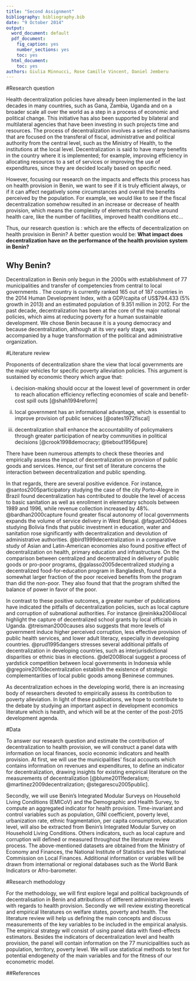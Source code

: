 ```yaml
---
title: "Second Assignment"
bibliography: bibliography.bib
date: "9 October 2014"
output:
  word_document: default
  pdf_document:
    fig_caption: yes
    number_sections: yes
    toc: yes
  html_document:
    toc: yes
authors: Giulia Minnucci, Rose Camille Vincent, Daniel Jemberu
---
```


#Research question

Health decentralization policies have already been implemented in the last decades in many countries, such as Gana, Zambia, Uganda and on a broader scale all over the world as a step in a process of economic and political change. This initiative has also been supported by bilateral and multilateral agencies that have been investing in such projects time and resources. 
The process of decentralization involves a series of mechanisms that are focused on the transferal of fiscal, administrative and political authority from the central level, such as the Ministry of Health, to the institutions at the local level. 
Decentralization is said to have many benefits in the country where it is implemented; for example, improving efficiency in allocating resources to a set of services or improving the use of expenditures, since they are decided locally based on specific need. 

However, focusing our research on the impacts and effects this process has on health provision in Benin, we want to see if it is truly efficient always, or if it can affect negatively some circumstances and overall the benefits perceived by the population.
For example, we would like to see if the fiscal decentralization somehow resulted in an increase or decrease of health provision, which means the complexity of elements that revolve around health care, like the number of facilities, improved health conditions etc...

Thus, our research question is : which are the effects of decentralization on health provision in Benin? 
A better question would be: **What impact does decentralization have on the performance of the health provision system in Benin?**

## Why Benin?
Decentralization in Benin only begun in the 2000s with establishment of 77 municipalities and transfer of competencies from central to local governments . The country is currently ranked 165 out of 187 countries in the 2014 Human Development Index, with a GDP/capita of US$794.433 (5% growth in 2013) and an estimated population of 9.351 million in 2012. For the past decade, decentralization has been at the core of the major national policies, which aims at reducing poverty for a human sustainable development. We chose Benin because it is a young democracy and because decentralization, although at its very early stage, was accompanied by a huge transformation of the political and administrative organization. 


#Literature review

Proponents of decentralization share the view that local governments are the major vehicles for specific poverty alleviation policies. This argument is sustained by economic theory which argue that: 

(i) decision-making should occur at the lowest level of government in order to reach allocation efficiency reflecting economies of scale and benefit-cost spill outs [@shah1994reform] 

(ii) local government has an informational advantage, which is essential to improve provision of public services [@oates1972fiscal]

(iii) decentralization shall enhance the accountability of policymakers through greater participation of nearby communities in political decisions [@crook1998democracy; @tiebout1956pure]

There have been numerous attempts to check these theories and empirically assess the impact of decentralization on provision of public goods and services. Hence, our first set of literature concerns the interaction between decentralization and public spending. 

In that regards, there are several positive evidence. 
For instance, @santos2005participatory studying the case of the city Porto-Alegre in Brazil found decentralization has contributed to double  the level of access to basic sanitation as well as enrollment in elementary schools between 1989 and 1996, while revenue collection increased by 48%. @bardhan2000capture found greater fiscal autonomy of local governments expands the volume of service delivery in West Bengal. @faguet2004does studying Bolivia finds that public investment in education, water and sanitation rose significantly with decentralization and devolution of administrative authorities. @bird1999decentralization in a comparative study of Asian and Latin-American economies also found positive effect of decentralization on health, primary education and infrastructure. On the comparison between centralized and decentralized in delivery of public goods or pro-poor programs, @galasso2005decentralized studying a decentralized food-for-education program in Bangladesh, found that a somewhat larger fraction of the poor received benefits from the program than did the non-poor. They also found that that the program shifted the balance of power in favor of the poor. 

In contrast to these positive outcomes, a greater number of publications have indicated the pitfalls of decentralization policies, such as local capture and corruption of subnational authorities. For instance @reinikka2004local highlight the capture of decentralized school grants by local officials in Uganda. @treisman2000causes also suggests that more levels of government induce higher perceived corruption, less effective provision of public health services, and lower adult literacy, especially in developing countries. @prud1995dangers stresses several additional pitfalls of decentralization in developing countries, such as interjurisdictional disparities or ethnic bias in elections. @del2008local suggest a process of yardstick competition between local governments in Indonesia while @gregoire2010decentralization establish the existence of strategic complementarities of local public goods among Beninese communes. 

As decentralization echoes in the developing world, there is an increasing body of researchers devoted to empirically assess its contribution to poverty alleviation. In light of these publications, we hope to contribute to the debate by studying an important aspect in development economics literature which is health, and which will be at the center of the post-2015 development agenda. 



#Data

To answer our research question and estimate the contribution of decentralization to health provision, we will construct a panel data with information on local finances, socio economic indicators and health provision. 
At first, we will use the municipalities’ fiscal accounts which contains information on revenues and expenditures, to define an indicator for decentralization, drawing insights for existing empirical literature on the measurements of decentralization [@blume2011federalism; @martinez2009decentralization; @stegarescu2005public].

Secondly, we will use Benin’s Integrated Modular Surveys on Household Living Conditions (EMICoV) and the Demographic and Health Survey, to compute an aggregated indicator for health provision. Time-invariant and control variables such as population, GINI coefficient, poverty level, urbanization rate, ethnic fragmentation, per capita consumption, education level, will also be extracted from Benin’s Integrated Modular Survey on Household Living Conditions. Others indicators, such as local capture and corruption will defined or measured throughout the literature review process. The above-mentioned datasets are obtained from the Ministry of Economy and Finances, the National Institute of Statistics and the National Commission on Local Finances. Additional information or variables will be drawn from international or regional databases such as the World Bank Indicators or Afro-barometer.



#Research methodology

For the methodology, we will first explore legal and political backgrounds of decentralisation in Benin and attributions of different administrative levels with regards to health provision. Secondly we will review existing theoretical and empirical literatures on welfare states, poverty and health. The literature review will help us defining the main concepts and discuss measurements of the key variables to be included in the empirical analysis. The empirical strategy will consist of using panel data with fixed-effects estimators. Besides the indicators of decentralization level and health provision, the panel will contain information on the 77 municipalities such as population, territory, poverty level. We will use statistical methods to test for potential endogeneity of the main variables and for the fitness of our econometric model. 


##References
